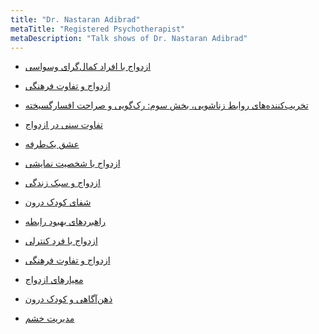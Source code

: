 ```yaml
---
title: "Dr. Nastaran Adibrad"
metaTitle: "Registered Psychotherapist"
metaDescription: "Talk shows of Dr. Nastaran Adibrad"
---
```


<p dir="rtl">

* [ازدواج با افراد کمال‌گرای وسواسی](https://youtu.be/1-DAJ_tGgYY)
* [ازدواج و تفاوت فرهنگی](https://youtu.be/Hu6hw5E49lU)
* [تخریب‌کننده‌های روابط زناشویی، بخش سوم: رک‌گویی و صراحت افسارگسیخته](https://youtu.be/15VxJM1iyNY)
* [تفاوت سنی در ازدواج](https://youtu.be/F82z9MzUTEI)
* [عشق یک‌طرفه](https://youtu.be/m7GxU7Rjmws)
* [ازدواج با شخصیت نمایشی](https://youtu.be/KM7a1EXGLJ4)
* [ازدواج و سبک زندگی](https://youtu.be/VXwOAYxIvyQ)
* [شفای کودک درون](https://youtu.be/XBqfBjL5dpY)
* [راهبردهای بهبود رابطه](https://youtu.be/Y_sJpyBDcPI)
* [ازدواج با فرد کنترلی](https://youtu.be/dAifGvIJDZI)
* [ازدواج و تفاوت فرهنگی](https://youtu.be/Hu6hw5E49lU)
* [معیارهای ازدواج](https://youtu.be/Hu6hw5E49lU)
* [ذهن‌آگاهی و کودک درون](https://youtu.be/PYzATgNbx8g)
* [مدیریت خشم](https://youtu.be/nuPA5ZGyeNk)

  </p>
